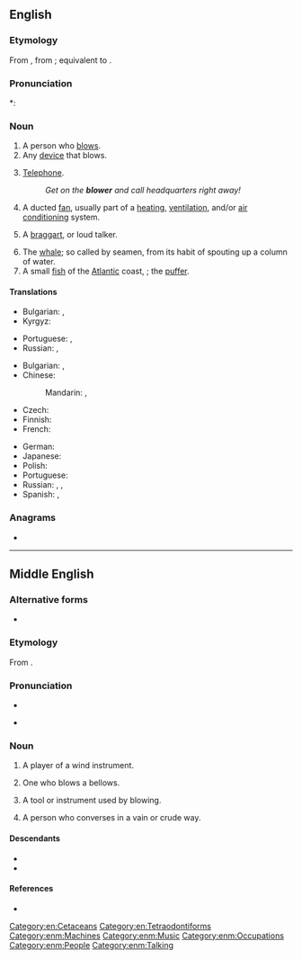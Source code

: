 ==English==

===Etymology===
From {{inh|en|enm|blower}}, from {{inh|en|ang|blāwere}}; equivalent to {{suffix|en|blow|er}}.

===Pronunciation===
*: {{rhymes|əʊə(r)|lang=en}}

===Noun===
{{en-noun}}

# A person who [[blow]]s.
# Any [[device]] that blows.
# {{lb|en|slang|dated|chiefly|British|usually preceded by {{m|en|the}}}} [[telephone|Telephone]].
#: ''Get on the '''blower''' and call headquarters right away!''
# A ducted [[fan]], usually part of a [[heating]], [[ventilation]], and/or [[air conditioning]] system.
# {{lb|en|dated}} A [[braggart]], or loud talker.
# The [[whale]]; so called by seamen, from its habit of spouting up a column of water.
# A small [[fish]] of the [[Atlantic]] coast, {{taxlink|Sphoeroides maculatus|species|noshow=1}}; the [[puffer]].

====Translations====
{{trans-top|person}}
* Bulgarian: {{t|bg|духач|m}}, {{t+|bg|тръбач}}
* Kyrgyz: {{t+|ky|үйлөөчү|sc=Cyrl}}
{{trans-mid}}
* Portuguese: {{t+|pt|assoprador|m}}, {{t|pt|soprador}}
* Russian: {{t+|ru|дуть|alt=ду́ющий}}, {{t+|ru|труба́ч|m}} {{qualifier|trumpeter}}
{{trans-bottom}}

{{trans-top|device}}
* Bulgarian: {{t+|bg|духало|n}}, {{t|bg|вентилатор|m}}
* Chinese:
*: Mandarin: {{t+|cmn|鼓風機|sc=Hani}}, {{t+|cmn|鼓风机|tr=gǔfēngjī|sc=Hani}}
* Czech: {{t|cs|fukar|m}}
* Finnish: {{t+|fi|puhallin}}
* French: {{t+|fr|ventilateur|m}}
{{trans-mid}}
* German: {{t+|de|Gebläse|n}}
* Japanese: {{t|ja|ブロワー|tr=burowā|sc=Jpan}}
* Polish: {{t+|pl|dmuchawa}}
* Portuguese: {{t|pt|soprador}}
* Russian: {{t+|ru|фен|m}} {{qualifier|hairdryer}}, {{t+|ru|вентиля́тор|m}} {{qualifier|fan}}, {{t+|ru|воздуходу́вка|f}}
* Spanish: {{t+|es|fuelle|m}}, {{t+|es|ventilador|m}}
{{trans-bottom}}

{{trans-see|telephone}}

<!--move to separate page:
: [[suction blower]]:
* Spanish: aspirador.
-->

===Anagrams===
* {{anagrams|en|a=belorw|Bowler|Wrobel|bowler|worble}}

[[Category:en:Cetaceans]]
[[Category:en:Tetraodontiforms]]

----

==Middle English==

===Alternative forms===
* {{alter|enm|blawer|blauere|blowere}}

===Etymology===
From {{inh|enm|ang|blāwere}}.

===Pronunciation===
* {{IPA|lang=enm|/ˈblɔu̯ər(ə)/}}
* {{a|Northern ME}} {{IPA|lang=enm|/ˈblɑu̯ər(ə)/}}

===Noun===
{{enm-noun|pl=blowers}}

# A player of a wind instrument.
# {{lb|enm|rare}} One who blows a bellows.
# {{lb|enm|rare}} A tool or instrument used by blowing.
# {{lb|enm|rare}} A person who converses in a vain or crude way.

====Descendants====
* {{desc|en|blower}}
* {{desc|sco|blawer}}

====References====
* {{R:MED Online|entry=blouere (n.)   |id=MED5326 |accessdate=2018-07-14}}

[[Category:enm:Machines]]
[[Category:enm:Music]]
[[Category:enm:Occupations]]
[[Category:enm:People]]
[[Category:enm:Talking]]